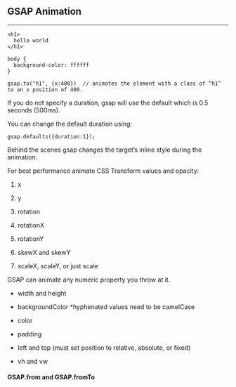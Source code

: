 ## GSAP Animation
---

```
<h1>
  hello world
</h1>
```

```
body {
  background-color: ffffff
}
```

```
gsap.to("h1", {x:400})  // animates the element with a class of “h1” to an x position of 400.
```

If you do not specify a duration, gsap will use the default which is 0.5 seconds (500ms).

You can change the default duration using:

```
gsap.defaults({duration:1});
```

Behind the scenes gsap changes the target’s inline style during the animation.

For best performance animate CSS Transform values and opacity:

1. x

2. y

3. rotation

4. rotationX

5. rotationY

6. skewX and skewY

7. scaleX, scaleY, or just scale


GSAP can animate any numeric property you throw at it.

* width and height

* backgroundColor *hyphenated values need to be camelCase

* color

* padding

* left and top (must set position to relative, absolute, or fixed)

* vh and vw

#### GSAP.from and GSAP.fromTo
